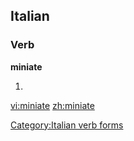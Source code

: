 ==Italian==

===Verb===
'''miniate'''

# {{form of|[[second-person|Second-person]] [[plural]] [[present subjunctive]]|[[minare#Italian|minare]]|lang=Italian}}

[[Category:Italian verb forms]]

[[vi:miniate]]
[[zh:miniate]]